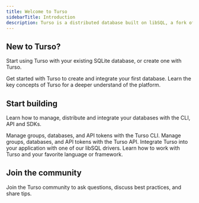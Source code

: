 ```yaml
---
title: Welcome to Turso
sidebarTitle: Introduction
description: Turso is a distributed database built on libSQL, a fork of SQLite. It's optimized for low query latency, making it suitable for global applications.
---
```


## New to Turso?

Start using Turso with your existing SQLite database, or create one with Turso.

<CardGroup cols={2}>
<Card title="Quickstart" icon="play" href="/quickstart">
  Get started with Turso to create and integrate your first database.
</Card>
<Card title="Core Concepts" icon="book" href="/concepts">
  Learn the key concepts of Turso for a deeper understand of the platform.
</Card>

</CardGroup>

## Start building

Learn how to manage, distribute and integrate your databases with the CLI, API and SDKs.

<CardGroup cols={2}>
  <Card title="Turso CLI" icon="terminal" href="/cli">
    Manage groups, databases, and API tokens with the Turso CLI.
  </Card>
  <Card title="Turso API" icon="database" href="/api-reference">
    Manage groups, databases, and API tokens with the Turso API.
  </Card>
  <Card title="SDKs" icon="brackets-curly" href="/sdk">
    Integrate Turso into your application with one of our libSQL drivers.
  </Card>
  <Card title="Guides" icon="code" href="/">
    Learn how to work with Turso and your favorite language or framework.
  </Card>
</CardGroup>

## Join the community

Join the Turso community to ask questions, discuss best practices, and share tips.

<CardGroup cols={3}>
  <Card
    title="Discord"
    icon="discord"
    href="https://discord.com/invite/4B5D7hYwub"
  />
  <Card
    title="GitHub"
    icon="github"
    href="https://github.com/tursodatabase"
  ></Card>
  <Card
    title="Twitter / X"
    icon="twitter"
    href="https://twitter.com/tursodatabase"
  ></Card>
</CardGroup>
